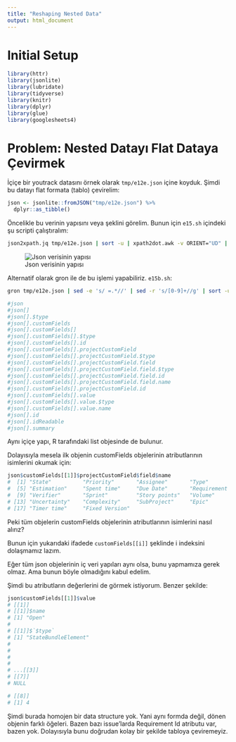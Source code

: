 ```yaml
---
title: "Reshaping Nested Data"
output: html_document
---
```


# Initial Setup

```r
library(httr)
library(jsonlite)
library(lubridate)
library(tidyverse)
library(knitr)
library(dplyr)
library(glue)
library(googlesheets4)
```

# Problem: Nested Datayı Flat Dataya Çevirmek

İçiçe bir youtrack datasını örnek olarak `tmp/e12e.json` içine koyduk. Şimdi bu datayı flat formata (tablo) çevirelim:

```r
json <- jsonlite::fromJSON("tmp/e12e.json") %>%
  dplyr::as_tibble()

```

Öncelikle bu verinin yapısını veya şeklini görelim. Bunun için `e15.sh` içindeki şu scripti çalıştıralım:

```bash
json2xpath.jq tmp/e12e.json | sort -u | xpath2dot.awk -v ORIENT="UD" | dot -T png > tmp/e12e.png
```

![Json verisinin yapısı](tmp/e12e.png)

Alternatif olarak gron ile de bu işlemi yapabiliriz. `e15b.sh`:

```bash
gron tmp/e12e.json | sed -e 's/ =.*//' | sed -r 's/[0-9]+//g' | sort -u

#json
#json[]
#json[].$type
#json[].customFields
#json[].customFields[]
#json[].customFields[].$type
#json[].customFields[].id
#json[].customFields[].projectCustomField
#json[].customFields[].projectCustomField.$type
#json[].customFields[].projectCustomField.field
#json[].customFields[].projectCustomField.field.$type
#json[].customFields[].projectCustomField.field.id
#json[].customFields[].projectCustomField.field.name
#json[].customFields[].projectCustomField.id
#json[].customFields[].value
#json[].customFields[].value.$type
#json[].customFields[].value.name
#json[].id
#json[].idReadable
#json[].summary
```

Aynı içiçe yapı, R tarafındaki list objesinde de bulunur.

Dolayısıyla mesela ilk objenin customFields objelerinin atributlarının isimlerini okumak için:

```r
json$customFields[[1]]$projectCustomField$field$name
#  [1] "State"          "Priority"       "Assignee"       "Type"
#  [5] "Estimation"     "Spent time"     "Due Date"       "Requirement ID"
#  [9] "Verifier"       "Sprint"         "Story points"   "Volume"
# [13] "Uncertainty"    "Complexity"     "SubProject"     "Epic"
# [17] "Timer time"     "Fixed Version"
```

Peki tüm objelerin customFields objelerinin atributlarının isimlerini nasıl alırız?

Bunun için yukarıdaki ifadede `customFields[[i]]` şeklinde i indeksini dolaşmamız lazım.

Eğer tüm json objelerinin iç veri yapıları aynı olsa, bunu yapmamıza gerek olmaz. Ama bunun böyle olmadığını kabul edelim.



Şimdi bu atributların değerlerini de görmek istiyorum. Benzer şekilde:

```r
json$customFields[[1]]$value
# [[1]]
# [[1]]$name
# [1] "Open"
#
# [[1]]$`$type`
# [1] "StateBundleElement"
#
#
#
#
# ...[[3]]
# [[7]]
# NULL

# [[8]]
# [1] 4
```
Şimdi burada homojen bir data structure yok. Yani aynı formda değil, dönen objenin farklı öğeleri. Bazen bazı issue'larda Requirement Id atributu var, bazen yok. Dolayısıyla bunu doğrudan kolay bir şekilde tabloya çeviremeyiz.
